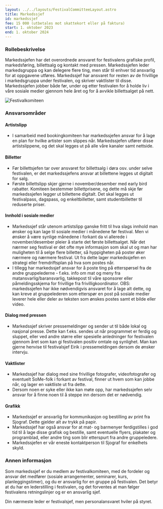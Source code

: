 ```yaml
---
layout: ../../layouts/FestivalCommitteeLayout.astro
title: Markedssjef
id: markedssjef
fee: 15 000 (utbetales mot skattekort eller på faktura)
start: 1. oktober 2023
end: 1. oktober 2024
---
```


### Rollebeskrivelse

Markedssjefen har det overordnede ansvaret for festivalens grafiske profil, markedsføring, billettsalg og kontakt med pressen. Markedssjefen leder markedsgruppa og kan delegere flere ting, men står til enhver tid ansvarlig for at oppgavene utføres. Markedssjef har ansvaret for resten av de frivillige i markedsgruppa under festivalen, og skriver vaktlister til disse.  
Markedssjefen jobber både før, under og etter festivalen for å holde liv i våre sosiale medier gjennom hele året og for å avvikle billettsalget på nett.

<img
  src="/festivalkomite/markedssjef.jpg"
  alt="Festivalkomiteen"
  class="rounded-lg shadow-lg"
/>

### Ansvarsområder

#### Artistslipp

- I samarbeid med bookingkomiteen har markedssjefen ansvar for å lage en plan for hvilke artister som slippes når. Markedssjefen utfører disse artistslippene, og det skal legges ut på alle våre kanaler samt nettside.

#### Billetter

- Før billettsjefen tar over ansvaret for billettsalg i døra osv. under selve festivalen, er det markedssjefens ansvar at billettene legges ut digitalt for salg.
- Første billettslipp skjer gjerne i november/desember med early bird rabatter. Komiteen bestemmer billettprisene, og dette må skje før markedssjefen legger ut billettene digitalt. Det skal legges ut festivalpass, dagspass, og enkeltbilletter, samt studentbilletter til reduserte priser.

#### Innhold i sosiale medier

- Markedssjef står utenom artistslipp ganske fritt til hva slags innhold man ønsker og kan lage til sosiale medier i månedene før festival. Men vi ønsker å være synlige månedene i forkant da vi allerede i november/desember pleier å starte det første billettsalget. Når det nærmer seg festival er det ofte mye informasjon som skal ut og man har muligheten til å selge flere billetter, så hyppigheten på poster øker nærmere og nærmere festival. Ut fra dette lager markedssjefen en strategi eller fremdriftsplan på hva som postes når.
- I tillegg har markedssjef ansvar for å poste ting på etterspørsel fra de andre gruppelederne - f.eks. info om mat og meny fra matansvarlig/baransvarlig, takkepost til våre sponsorer eller påmeldingsskjema for frivillige fra frivilligkoordinator. OBS: markedssjefen har ikke nødvendigvis ansvaret for å lage alt dette, og kan kreve at gruppelederen som etterspør en post på sosiale medier leverer hele eller deler av teksten som ønskes postes samt et bilde eller video.

#### Dialog med pressen

- Markedssjef skriver pressemeldinger og sender ut til både lokal og nasjonal presse. Dette kan f.eks. sendes ut når programmet er ferdig og sluppet, eller ved andre større eller spesielle anledninger for festivalen gjennom året som kan gi festivalen positiv omtale og synlighet. Man kan gjerne henvise til festivalsjef Eirik i pressemeldingen dersom de ønsker intervju.

#### Vaktlister

- Markedssjef har dialog med sine frivillige fotografer, videofotografer og eventuelt SoMe-folk i forkant av festival, finner ut hvem som kan jobbe når, og lager en vaktliste ut fra dette.
- Dersom noen er syke eller ikke kan møte opp, har markedssjefen selv ansvar for å finne noen til å steppe inn dersom det er nødvendig.

#### Grafikk

- Markedssjef er ansvarlig for kommunikasjon og bestilling av print fra Sjograf. Dette gjelder alt av trykk på papir.
- Markedssjef har også ansvar for at mat- og barmenyer ferdigstilles i god tid til å lage disse grafisk og bestille, samt eventuelle flyers, plakater og programblad, eller andre ting som blir etterspurt fra andre gruppeledere.
- Markedssjefen er vår eneste kontaktperson til Sjograf for enkelhets skyld.

### Annen informasjon

Som markedssjef er du medlem av festivalkomiteen, med de fordeler og ansvar det medfører (sosiale arrangementer, seminarer, kurs, planleggingstimer), og du er ansvarlig for en gruppe på festivalen. Det betyr at du har en lederstilling i festivalen, og det forventes at man følger festivalens retningslinjer og er en ansvarlig sjef.

Din nærmeste leder er festivalsjef, men personalansvaret hviler på styret.
